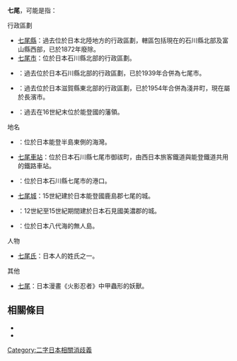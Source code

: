 {{disambig|cat=二字地名消歧義}}

'''七尾'''，可能是指：

; 行政區劃
* [[七尾縣|七尾縣]]：過去位於日本北陸地方的行政區劃，轄區包括現在的石川縣北部及富山縣西部，已於1872年廢除。
* [[七尾市|七尾市]]：位於日本石川縣北部的行政區劃。
* {{Tsl|ja|七尾町}}：過去位於日本石川縣北部的行政區劃，已於1939年合併為七尾市。
* {{Tsl|ja|七尾村}}：過去位於日本滋賀縣東北部的行政區劃，已於1954年合併為淺井町，現在屬於長濱市。
* {{Tsl|ja|七尾藩}}：過去在16世紀末位於能登國的藩領。

; 地名
* {{Tsl|ja|七尾湾|七尾灣}}：位於日本能登半島東側的海灣。
* [[七尾車站|七尾車站]]：位於日本石川縣七尾市御祓町，由西日本旅客鐵道與能登鐵道共用的鐵路車站。
* {{Tsl|ja|七尾港}}：位於日本石川縣七尾市的港口。
* [[七尾城|七尾城]]：15世紀建於日本能登國鹿島郡七尾的城。
* {{Tsl|ja|七尾城 (石見国)|七尾城 (石見國)}}：12世紀至15世紀期間建於日本石見國美濃郡的城。
* {{Tsl|ja|七尾島}}：位於日本八代海的無人島。

; 人物
* [[七尾氏|七尾氏]]：日本人的姓氏之一。

; 其他
* [[尾獸#七尾|七尾]]：日本漫畫《火影忍者》中甲蟲形的妖獸。

== 相關條目 ==

* {{Lookfrom|七尾}}
* {{Intitle}}

{{DEFAULTSORT:Nanao}}
[[Category:二字日本相關消歧義|Category:二字日本相關消歧義]]